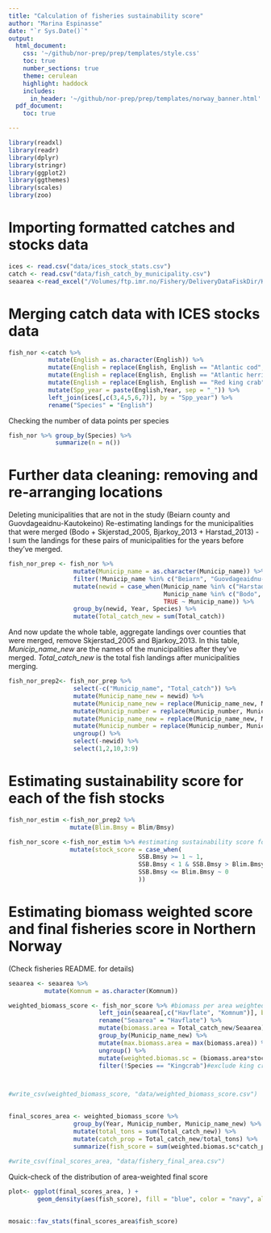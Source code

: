 ```yaml
---
title: "Calculation of fisheries sustainability score"
author: "Marina Espinasse"
date: "`r Sys.Date()`"
output:
  html_document:
    css: '~/github/nor-prep/prep/templates/style.css'
    toc: true
    number_sections: true
    theme: cerulean
    highlight: haddock
    includes: 
      in_header: '~/github/nor-prep/prep/templates/norway_banner.html'
  pdf_document:
    toc: true

---
```


```r
library(readxl)
library(readr)
library(dplyr)
library(stringr)
library(ggplot2)
library(ggthemes)
library(scales)
library(zoo)
```

# Importing formatted catches and stocks data
```r
ices <- read.csv("data/ices_stock_stats.csv")
catch <- read.csv("data/fish_catch_by_municipality.csv")
seaarea <-read_excel("/Volumes/ftp.imr.no/Fishery/DeliveryDataFiskDir/KommArea.xlsx")
```

# Merging catch data with ICES stocks data
```r
fish_nor <-catch %>% 
           mutate(English = as.character(English)) %>% 
           mutate(English = replace(English, English == "Atlantic cod", "Cod")) %>% 
           mutate(English = replace(English, English == "Atlantic herring", "Herring")) %>% 
           mutate(English = replace(English, English == "Red king crab", "Kingcrab")) %>% 
           mutate(Spp_year = paste(English,Year, sep = "_")) %>% 
           left_join(ices[,c(3,4,5,6,7)], by = "Spp_year") %>% 
           rename("Species" = "English") 
```

Checking the number of data points per species
```r
fish_nor %>% group_by(Species) %>% 
             summarize(n = n())
```


# Further data cleaning: removing and re-arranging locations 

Deleting municipalities that are not in the study (Beiarn county and Guovdageaidnu-Kautokeino)
Re-estimating landings for the municipalities that were merged (Bodo + Skjerstad_2005, Bjarkoy_2013 + Harstad_2013) - I sum the landings for these pairs of municipalities for the years before they've merged. 
```r
fish_nor_prep <- fish_nor %>% 
                  mutate(Municip_name = as.character(Municip_name)) %>% 
                  filter(!Municip_name %in% c("Beiarn", "Guovdageaidnu-Kautokeino")) %>% #mind the correct spelling of Guo... county
                  mutate(newid = case_when(Municip_name %in% c("Harstad_2013", "Bjarkoy_2013") ~ "1",
                                           Municip_name %in% c("Bodo", "Skjerstad_2005") ~ "2",
                                           TRUE ~ Municip_name)) %>% 
                  group_by(newid, Year, Species) %>% 
                  mutate(Total_catch_new = sum(Total_catch))
```

And now update the whole table, aggregate landings over counties that were merged, remove Skjerstad_2005 and Bjarkoy_2013.
In this table, *Municip_name_new* are the names of the municipalities after they've merged. *Total_catch_new* is the total fish landings after municipalities merging.
```r
fish_nor_prep2<- fish_nor_prep %>% 
                  select(-c("Municip_name", "Total_catch")) %>% 
                  mutate(Municip_name_new = newid) %>% 
                  mutate(Municip_name_new = replace(Municip_name_new, Municip_name_new == "1", "Harstad")) %>% 
                  mutate(Municip_number = replace(Municip_number, Municip_name_new == "Harstad", "1903")) %>% 
                  mutate(Municip_name_new = replace(Municip_name_new, Municip_name_new == "2", "Bodo")) %>% 
                  mutate(Municip_number = replace(Municip_number, Municip_name_new == "Bodo", "1804")) %>% 
                  ungroup() %>% 
                  select(-newid) %>% 
                  select(1,2,10,3:9)
```


# Estimating sustainability score for each of the fish stocks
```r
fish_nor_estim <-fish_nor_prep2 %>% 
                 mutate(Blim.Bmsy = Blim/Bmsy)

fish_nor_score <-fish_nor_estim %>% #estimating sustainability score for each stock (each species) - variable  "stock_score"
                 mutate(stock_score = case_when(
                                    SSB.Bmsy >= 1 ~ 1,
                                    SSB.Bmsy < 1 & SSB.Bmsy > Blim.Bmsy ~ (SSB.Bmsy - Blim.Bmsy)/Blim.Bmsy,
                                    SSB.Bmsy <= Blim.Bmsy ~ 0
                                    ))
```

# Estimating biomass weighted score and final fisheries score in Northern Norway 
(Check fisheries README. for details)
```r
seaarea <- seaarea %>% 
          mutate(Komnum = as.character(Komnum))   

weighted_biomass_score <- fish_nor_score %>% #biomass per area weighted by maximal biomass per area
                         left_join(seaarea[,c("Havflate", "Komnum")], by = c("Municip_number" = "Komnum")) %>% 
                         rename("Seaarea" = "Havflate") %>% 
                         mutate(biomass.area = Total_catch_new/Seaarea) %>% 
                         group_by(Municip_name_new) %>% 
                         mutate(max.biomass.area = max(biomass.area)) %>% 
                         ungroup() %>%  
                         mutate(weighted.biomas.sc = (biomass.area*stock_score)/max.biomass.area) %>%  
                         filter(!Species == "Kingcrab")#exclude king crab, it does not have SSB, Bmsy and Blim



#write_csv(weighted_biomass_score, "data/weighted_biomass_score.csv")

                                                 
final_scores_area <- weighted_biomass_score %>%
                  group_by(Year, Municip_number, Municip_name_new) %>% 
                  mutate(total_tons = sum(Total_catch_new)) %>%
                  mutate(catch_prop = Total_catch_new/total_tons) %>% 
                  summarize(fish_score = sum(weighted.biomas.sc*catch_prop*100))
                 
#write_csv(final_scores_area, "data/fishery_final_area.csv") 
```

Quick-check of the distribution of area-weighted final score
```r
plot<- ggplot(final_scores_area, ) +
        geom_density(aes(fish_score), fill = "blue", color = "navy", alpha = 0.7)
                
```

```r
mosaic::fav_stats(final_scores_area$fish_score)                
```



